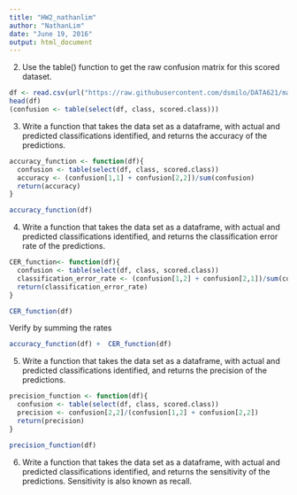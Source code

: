 ```yaml
---
title: "HW2_nathanlim"
author: "NathanLim"
date: "June 19, 2016"
output: html_document
---
```


2. Use the table() function to get the raw confusion matrix for this scored dataset.
```r
df <- read.csv(url("https://raw.githubusercontent.com/dsmilo/DATA621/master/HW2/Data/classification-output-data.csv"))
head(df)
(confusion <- table(select(df, class, scored.class)))
```

3. Write a function that takes the data set as a dataframe, with actual and predicted classifications identified,
and returns the accuracy of the predictions.

```r
accuracy_function <- function(df){
  confusion <- table(select(df, class, scored.class))
  accuracy <- (confusion[1,1] + confusion[2,2])/sum(confusion)
  return(accuracy)
}

accuracy_function(df)
```

4. Write a function that takes the data set as a dataframe, with actual and predicted classifications identified,
and returns the classification error rate of the predictions.


```r
CER_function<- function(df){
  confusion <- table(select(df, class, scored.class))
  classification_error_rate <- (confusion[1,2] + confusion[2,1])/sum(confusion)
  return(classification_error_rate)
}

CER_function(df)
```

Verify by summing the rates
```r
accuracy_function(df) +  CER_function(df)
```


5. Write a function that takes the data set as a dataframe, with actual and predicted classifications identified, and returns the precision of the predictions.


```r
precision_function <- function(df){
  confusion <- table(select(df, class, scored.class))
  precision <- confusion[2,2]/(confusion[1,2] + confusion[2,2])
  return(precision)
}

precision_function(df)
```


6. Write a function that takes the data set as a dataframe, with actual and predicted classifications identified,
and returns the sensitivity of the predictions. Sensitivity is also known as recall.
